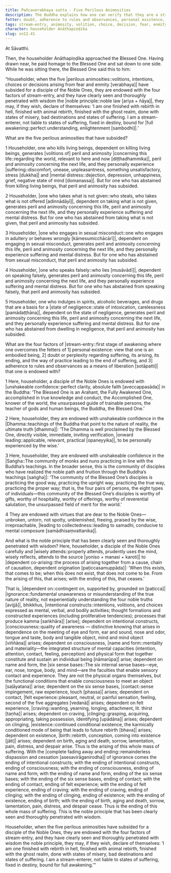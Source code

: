 ```yaml
---
title: Pañcaverabhaya sutta - Five Perilous Animosities
description: The Buddha explains how one can verify that they are a stream-enterer by reflecting on the five perilous animosities, the four factors of stream-entry, and clearly seeing with wisdom the noble principle of dependent co-arising.
fetter: doubt, adherence to rules and observances, personal existence, ignorance
tags: stream-entry, animosity, volition, choice, decision, fear, enmity, suffering, stream-enterer, full awakening, Buddha, Dhamma, Sangha, community, dependent co-arising, dependent origination, ignorance, intentional constructs, consciousness, name and form, six sense bases, contact, sensation, feeling, craving, clinging, existence, birth, aging and death, sorrow, lamentation, pain, distress, despair, mental distress, collectedness, samadhi, mental composure, wisdom
character: householder Anāthapiṇḍika
slug: sn12.41
---
```


At Sāvatthi.

Then, the householder Anāthapiṇḍika approached the Blessed One. Having drawn near, he paid homage to the Blessed One and sat down to one side. While he was sitting there, the Blessed One said this to him:

“Householder, when the five |perilous animosities::volitions, intentions, choices or decisions arising from fear and enmity [verabhaya]| have subsided for a disciple of the Noble Ones, they are endowed with the four factors of stream-entry, and they have clearly seen and thoroughly penetrated with wisdom the |noble principle::noble law [ariya + ñāya]|, they may, if they wish, declare of themselves: ‘I am one finished with rebirth in hell, finished with animal rebirth, finished with the ghost realm, done with states of misery, bad destinations and states of suffering. I am a stream-enterer, not liable to states of suffering, fixed in destiny, bound for |full awakening::perfect understanding, enlightenment [sambodhi]|.’

What are the five perilous animosities that have subsided?

1 Householder, one who kills living beings, dependent on killing living beings, generates [volitions of] peril and animosity |concerning this life::regarding the world, relevant to here and now [diṭṭhadhammika]|, peril and animosity concerning the next life, and they personally experience |suffering::discomfort, unease, unpleasantness, something unsatisfactory, stress [dukkha]| and |mental distress::dejection, depression, unhappiness, grief, negative state of mind [domanassa]|. But for one who has abstained from killing living beings, that peril and animosity has subsided.

2 Householder, |one who takes what is not given::who steals, who takes what is not offered [adinnādāyī]|, dependent on taking what is not given, generates peril and animosity concerning this life, peril and animosity concerning the next life, and they personally experience suffering and mental distress. But for one who has abstained from taking what is not given, that peril and animosity has subsided.

3 Householder, |one who engages in sexual misconduct::one who engages in adultery or behaves wrongly [kāmesumicchācārī]|, dependent on engaging in sexual misconduct, generates peril and animosity concerning this life, peril and animosity concerning the next life, and they personally experience suffering and mental distress. But for one who has abstained from sexual misconduct, that peril and animosity has subsided.

4 Householder, |one who speaks falsely::who lies [musāvādī]|, dependent on speaking falsely, generates peril and animosity concerning this life, peril and animosity concerning the next life, and they personally experience suffering and mental distress. But for one who has abstained from speaking falsely, that peril and animosity has subsided.

5 Householder, one who indulges in spirits, alcoholic beverages, and drugs that are a basis for a |state of negligence::state of intoxication, carelessness [pamādaṭṭhāna]|, dependent on the state of negligence, generates peril and animosity concerning this life, peril and animosity concerning the next life, and they personally experience suffering and mental distress. But for one who has abstained from dwelling in negligence, that peril and animosity has subsided.

What are the four factors of |stream-entry::first stage of awakening where one overcomes the fetters of 1] personal existence: view that one is an embodied being, 2] doubt or perplexity regarding suffering, its arising, its ending, and the way of practice leading to the end of suffering, and 3] adherence to rules and observances as a means of liberation [sotāpatti]| that one is endowed with?

1 Here, householder, a disciple of the Noble Ones is endowed with |unshakeable confidence::perfect clarity, absolute faith [aveccappasāda]| in the Buddha: ‘The Blessed One is an Arahant, the Fully Awakened One, accomplished in true knowledge and conduct, the Accomplished One, knower of the world, the unsurpassed guide of trainable persons, the teacher of gods and human beings, the Buddha, the Blessed One.’

2 Here, householder, they are endowed with unshakeable confidence in the |Dhamma::teachings of the Buddha that point to the nature of reality, the ultimate truth [dhamma]|: ‘The Dhamma is well proclaimed by the Blessed One, directly visible, immediate, inviting verification, |onward leading::applicable, relevant, practical [opaneyyika]|, to be personally experienced by the wise.’

3 Here, householder, they are endowed with unshakeable confidence in the |Saṅgha::The community of monks and nuns practicing in line with the Buddha’s teachings. In the broader sense, this is the community of disciples who have realized the noble path and fruition through the Buddha’s teachings [saṅgha]|: ‘The community of the Blessed One’s disciples is practicing the good way, practicing the upright way, practicing the true way, practicing the proper way; that is, the four pairs of persons, the eight types of individuals—this community of the Blessed One’s disciples is worthy of gifts, worthy of hospitality, worthy of offerings, worthy of reverential salutation, the unsurpassed field of merit for the world.’

4 They are endowed with virtues that are dear to the Noble Ones—unbroken, untorn, not spotty, unblemished, freeing, praised by the wise, irreproachable, |leading to collectedness::leading to samadhi, conducive to mental composure [samādhisaṃvattanika]|.

And what is the noble principle that has been clearly seen and thoroughly penetrated with wisdom? Here, householder, a disciple of the Noble Ones carefully and |wisely attends::properly attends, prudently uses the mind, wisely reflects, attends to the source [yoniso + manasi + karoti]| to |dependent co-arising::the process of arising together from a cause, chain of causation, dependent origination [paṭiccasamuppāda]|: ‘When this exists, that comes to be; when this does not exist, that does not come to be. From the arising of this, that arises; with the ending of this, that ceases.’

That is, |dependent on::contingent on, supported by, grounded on [paṭicca]| |ignorance::fundamental unawareness or misunderstanding of the true nature of reality, not experientially understanding the four noble truths [avijjā]|, bhikkhus, |intentional constructs::intentions, volitions, and choices expressed as mental, verbal, and bodily activities; thought formations and constructed experiences (including proliferative tendencies); processes that produce kamma [saṅkhāra]| [arise]; dependent on intentional constructs, |consciousness::quality of awareness — distinctive knowing that arises in dependence on the meeting of eye and form, ear and sound, nose and odor, tongue and taste, body and tangible object, mind and mind object [viññāṇa]| arises; dependent on consciousness, |name and form::mentality and materiality—the integrated structure of mental capacities (intention, attention, contact, feeling, perception) and physical form that together constitute and sustain an individual being [nāmarūpa]| arise; dependent on name and form, the |six sense bases::The six internal sense bases—eye, ear, nose, tongue, body, and mind—are the faculties that enable sensory contact and experience. They are not the physical organs themselves, but the functional conditions that enable consciousness to meet an object [saḷāyatana]| arise; dependent on the six sense bases, |contact::sense impingement, raw experience, touch [phassa]| arises; dependent on contact, |felt experience::pleasant, neutral, or painful sensation, feeling, second of the five aggregates [vedanā]| arises; dependent on felt experience, |craving::wanting, yearning, longing, attachment, lit. thirst [taṇha]| arises; dependent on craving, |clinging::grasping, acquiring, appropriating, taking possession, identifying [upādāna]| arises; dependent on clinging, |existence::continued conditional existence, the karmically conditioned mode of being that leads to future rebirth [bhava]| arises; dependent on existence, |birth::rebirth, conception, coming into existence [jāti]| arises; dependent on birth, aging and death, sorrow, lamentation, pain, distress, and despair arise. Thus is the arising of this whole mass of suffering. With the |complete fading away and ending::remainderless dispassion and cessation [asesavirāganirodha]| of ignorance comes the ending of intentional constructs; with the ending of intentional constructs, ending of consciousness; with the ending of consciousness, ending of name and form; with the ending of name and form, ending of the six sense bases; with the ending of the six sense bases, ending of contact; with the ending of contact, ending of felt experience; with the ending of felt experience, ending of craving; with the ending of craving, ending of clinging; with the ending of clinging, ending of existence; with the ending of existence, ending of birth; with the ending of birth, aging and death, sorrow, lamentation, pain, distress, and despair cease. Thus is the ending of this whole mass of suffering. This is the noble principle that has been clearly seen and thoroughly penetrated with wisdom.

Householder, when the five perilous animosities have subsided for a disciple of the Noble Ones, they are endowed with the four factors of stream-entry, and they have clearly seen and thoroughly penetrated with wisdom the noble principle, they may, if they wish, declare of themselves: ‘I am one finished with rebirth in hell, finished with animal rebirth, finished with the ghost realm, done with states of misery, bad destinations and states of suffering. I am a stream-enterer, not liable to states of suffering, fixed in destiny, bound for full awakening.’"